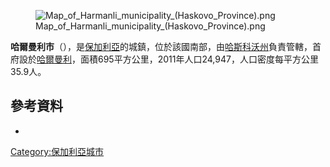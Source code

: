 [[Image:Map_of_Harmanli_municipality_(Haskovo_Province).png|thumb]]

'''哈爾曼利市'''（{{lang-bg|Харманли}}），是[[保加利亞|保加利亞]]的城鎮，位於該國南部，由[[哈斯科沃州|哈斯科沃州]]負責管轄，首府設於[[哈爾曼利|哈爾曼利]]，面積695平方公里，2011年人口24,947，人口密度每平方公里35.9人。

{{Coord|41|56|N|25|54|E|display=title}}

==參考資料==
*{{URL|http://www.Harmanli.bg}}

{{Bulgaria-geo-stub}}
[[Category:保加利亞城市|Category:保加利亞城市]]